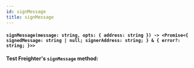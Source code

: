 ```yaml
---
id: signMessage
title: signMessage
---
```


#### `signMessage(message: string, opts: { address: string }) -> <Promise<{ signedMessage: string | null; signerAddress: string; } & { error?: string; }>>`


<strong>Test Freighter's `signMessage` method:</strong>
<SignMessageDemo />
